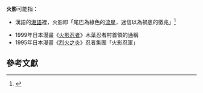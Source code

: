 '''火影'''可能指：

*漢語的[[湘語|湘語]]裡，火影即「尾巴為綠色的[[流星|流星]]，迷信以為禍患的徵兆」<ref>{{cite journal|title=娄底方言词汇研究|last=贺贵琼|journal=贵州大學碩士論文|date=2008|page=10}}</ref>

*1999年日本漫畫《[[火影忍者|火影忍者]]》木葉忍者村首領的通稱
*1995年日本漫畫《[[烈火之炎|烈火之炎]]》忍者集團「火影忍軍」

==參考文獻==

{{reflist}}

{{disambig|cat=二字作品消歧義}}